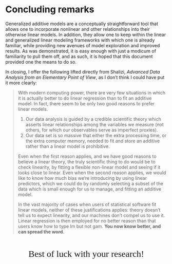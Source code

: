 # Concluding remarks


Generalized additive models are a conceptually straightforward tool that allows one to incorporate nonlinear and other relationships into their otherwise linear models. In addition, they allow one to keep within the linear and generalized linear modeling frameworks with which one is already familiar, while providing new avenues of model exploration and improved results.  As was demonstrated, it is easy enough with just a modicum of familiarity to pull them off, and as such, it is hoped that this document provided one the means to do so.

In closing, I offer the following lifted directly from Shalizi, *Advanced Data Analysis from an Elementary Point of View*, as I don't think I could have put it more clearly:

> With modern computing power, there are very few situations in which it is actually better to do linear regression than to fit an additive model. In fact, there seem to be only two good reasons to prefer linear models.
>
1. Our data analysis is guided by a credible scientific theory which asserts linear relationships among the variables we measure (not others, for which our observables
serve as imperfect proxies).
2. Our data set is so massive that either the extra processing time, or the extra computer memory, needed to fit and store an additive rather than a linear
model is prohibitive.
>
Even when the first reason applies, and we have good reasons to believe a linear theory, the truly scientific thing to do would be to check linearity, by fitting a flexible non-linear model and seeing if it looks close to linear. Even when the second reason applies, we would like to know how much bias we're introducing by using linear predictors, which we could do by randomly selecting a subset of the data which is small enough for us to manage, and fitting an additive model.
>
In the vast majority of cases when users of statistical software fit linear models, neither of these justifications applies: theory doesn't tell us to expect linearity, and our machines don't compel us to use it. Linear regression is then employed for no better reason than that users know how to type lm but not gam. **You now know
better, and can spread the word**.

<br>

<div style="text-align:center">
<span class="" style="font-size:200%; font-family:'Alex Brush'">Best of luck with your research!</span>
</div>